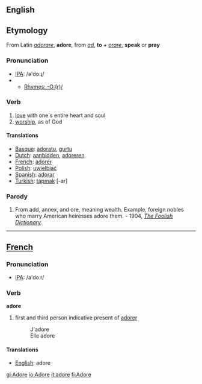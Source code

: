 ==English==

==Etymology==
From Latin ''[[adorare]]'', '''adore''', from ''[[ad]]'', '''to''' + ''[[orare]]'', '''speak''' or '''pray'''

=== Pronunciation ===
*[[w:IPA|IPA]]: /ə'doːɻ/
*{{audio|en-us-adore.ogg|Audio (US)}}
**[[Rhymes:English:-O:(r)/|Rhymes: -O:(r)/]]

===Verb===
{{en-infl-reg-other-e|ador|e}}
# [[love]] with one´s entire heart and soul
# [[worship]], as of God

====Translations====

*[[Basque]]: [[adoratu]], [[gurtu]]
*[[Dutch]]: [[aanbidden]], [[adoreren]]
*[[French]]: [[adorer]]
*[[Polish]]: [[uwielbiać]]
*[[Spanish]]: [[adorar]]
*[[Turkish]]: [[tapmak]] [-ar]

===Parody===
# From add, annex, and ore, meaning wealth. Example, foreign nobles who marry American heiresses adore them. - 1904, ''[[The Foolish Dictionary]]''.

----

==[[French]]==
=== Pronunciation ===
*[[w:IPA|IPA]]: /a'doːr/
===Verb===

'''adore'''

#first and third person indicative present of [[adorer]]
#:J'adore
#:Elle adore

====Translations====
*[[English]]: adore

[[gl:Adore]]
[[io:Adore]]
[[it:adore]]
[[fi:Adore]]